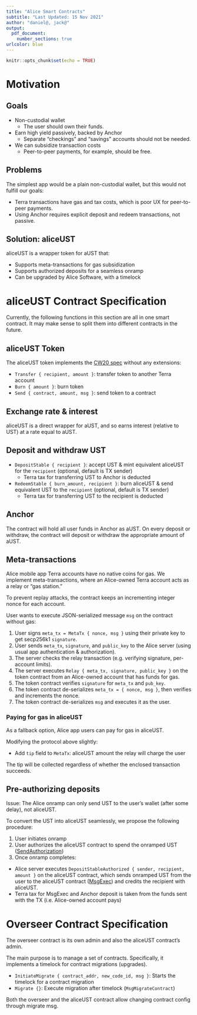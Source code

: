 ```yaml
---
title: "Alice Smart Contracts"
subtitle: "Last Updated: 15 Nov 2021"
author: "daniel@, jack@"
output: 
  pdf_document:
    number_sections: true
urlcolor: blue
---
```


```r
knitr::opts_chunk$set(echo = TRUE)
```

# Motivation

## Goals
* Non-custodial wallet
  * The user should own their funds.
* Earn high yield passively, backed by Anchor
  * Separate "checkings" and "savings" accounts should not be needed.
* We can subsidize transaction costs
  * Peer-to-peer payments, for example, should be free.

## Problems
The simplest app would be a plain non-custodial wallet, but this would not fulfill our goals:

* Terra transactions have gas and tax costs, which is poor UX for peer-to-peer payments.
* Using Anchor requires explicit deposit and redeem transactions, not passive.

## Solution: aliceUST

aliceUST is a wrapper token for aUST that:

* Supports meta-transactions for gas subsidization
* Supports authorized deposits for a seamless onramp
* Can be upgraded by Alice Software, with a timelock

# aliceUST Contract Specification

Currently, the following functions in this section are all in one smart contract. It may make sense to split them into different contracts in the future.

## aliceUST Token

The aliceUST token implements the [CW20 spec](https://github.com/CosmWasm/cw-plus/blob/v0.9.1/packages/cw20/README.md) without any extensions:

* `Transfer { recipient, amount }`: transfer token to another Terra account
* `Burn { amount }`: burn token
* `Send { contract, amount, msg }`: send token to a contract

## Exchange rate & interest

aliceUST is a direct wrapper for aUST, and so earns interest (relative to UST) at a rate equal to aUST.

## Deposit and withdraw UST

* `DepositStable { recipient }`: accept UST & mint equivalent aliceUST for the `recipient` (optional, default is TX sender)
  * Terra tax for transferring UST to Anchor is deducted
* `RedeemStable { burn_amount, recipient }`: burn aliceUST & send equivalent UST to the `recipient` (optional, default is TX sender)
  * Terra tax for transferring UST to the recipient is deducted

## Anchor

The contract will hold all user funds in Anchor as aUST. On every deposit or withdraw, the contract will deposit or withdraw the appropriate amount of aUST.

## Meta-transactions

Alice mobile app Terra accounts have no native coins for gas. We implement meta-transactions, where an Alice-owned Terra account acts as a relay or "gas station."

To prevent replay attacks, the contract keeps an incrementing integer nonce for each account.

User wants to execute JSON-serialized message `msg` on the contract without gas:

1. User signs `meta_tx = MetaTx { nonce, msg }` using their private key to get secp256k1 `signature`.
2. User sends `meta_tx`, `signature`, and `public_key` to the Alice server (using usual app authentication & authorization).
3. The server checks the relay transaction (e.g. verifying signature, per-account limits).
4. The server executes `Relay { meta_tx, signature, public_key }` on the token contract from an Alice-owned account that has funds for gas.
5. The token contract verifies `signature` for `meta_tx` and `pub_key`.
6. The token contract de-serializes `meta_tx = { nonce, msg }`, then verifies and increments the nonce.
7. The token contract de-serializes `msg` and executes it as the user.

### Paying for gas in aliceUST

As a fallback option, Alice app users can pay for gas in aliceUST.

Modifying the protocol above slightly:

* Add `tip` field to `MetaTx`: aliceUST amount the relay will charge the user

The tip will be collected regardless of whether the enclosed transaction succeeds.

## Pre-authorizing deposits

Issue: The Alice onramp can only send UST to the user's wallet (after some delay), not aliceUST. 

To convert the UST into aliceUST seamlessly, we propose the following procedure:

1. User initiates onramp
2. User authorizes the aliceUST contract to spend the onramped UST ([SendAuthorization](https://docs.cosmos.network/master/modules/authz/01_concepts.html#sendauthorization))
3. Once onramp completes: 
  * Alice server executes `DepositStableAuthorized { sender, recipient, amount }` on the aliceUST contract, which sends onramped UST from the user to the aliceUST contract ([MsgExec](https://docs.cosmos.network/master/modules/authz/03_messages.html#msgexec)) and credits the recipient with aliceUST.
  * Terra tax for MsgExec and Anchor deposit is taken from the funds sent with the TX (i.e. Alice-owned account pays)


# Overseer Contract Specification {#overseer}

The overseer contract is its own admin and also the aliceUST contract's admin.

The main purpose is to manage a set of contracts. Specifically, it implements a timelock for contract migrations (upgrades).

* `InitiateMigrate { contract_addr, new_code_id, msg }`: Starts the timelock for a contract migration
* `Migrate {}`: Execute migration after timelock (`MsgMigrateContract`)

Both the overseer and the aliceUST contract allow changing contract config through migrate msg.
